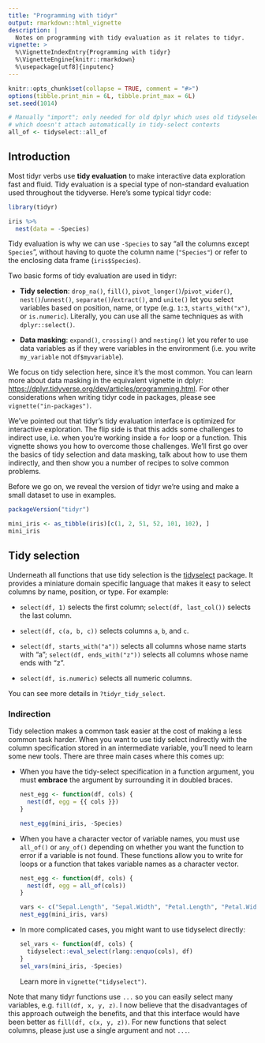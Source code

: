 ```yaml
---
title: "Programming with tidyr"
output: rmarkdown::html_vignette
description: |
  Notes on programming with tidy evaluation as it relates to tidyr.
vignette: >
  %\VignetteIndexEntry{Programming with tidyr}
  %\VignetteEngine{knitr::rmarkdown}
  %\usepackage[utf8]{inputenc}
---
```


```r
knitr::opts_chunk$set(collapse = TRUE, comment = "#>")
options(tibble.print_min = 6L, tibble.print_max = 6L)
set.seed(1014)

# Manually "import"; only needed for old dplyr which uses old tidyselect
# which doesn't attach automatically in tidy-select contexts
all_of <- tidyselect::all_of
```

## Introduction

Most tidyr verbs use **tidy evaluation** to make interactive data exploration fast and fluid. Tidy evaluation is a special type of non-standard evaluation used throughout the tidyverse. Here's some typical tidyr code:

```r
library(tidyr)

iris %>%
  nest(data = -Species)
```

Tidy evaluation is why we can use `-Species` to say "all the columns except `Species`", without having to quote the column name (`"Species"`) or refer to the enclosing data frame (`iris$Species`).

Two basic forms of tidy evaluation are used in tidyr:

* **Tidy selection**: `drop_na()`, `fill()`, `pivot_longer()`/`pivot_wider()`,
  `nest()`/`unnest()`, `separate()`/`extract()`, and `unite()` let you select
  variables based on position, name, or type (e.g. `1:3`, `starts_with("x")`, or `is.numeric`). Literally, you can use all the same techniques as with
  `dplyr::select()`.

* **Data masking**: `expand()`, `crossing()` and `nesting()` let you refer to
  use data variables as if they were variables in the environment (i.e. you 
  write `my_variable` not `df$myvariable`). 
  
We focus on tidy selection here, since it's the most common. You can learn more about data masking in the equivalent vignette in dplyr: <https://dplyr.tidyverse.org/dev/articles/programming.html>. For other considerations when writing tidyr code in packages, please see `vignette("in-packages")`.

We've pointed out that tidyr's tidy evaluation interface is optimized for interactive exploration. The flip side is that this adds some challenges to indirect use, i.e. when you're working inside a `for` loop or a function. This vignette shows you how to overcome those challenges. We'll first go over the basics of tidy selection and data masking, talk about how to use them indirectly, and then show you a number of recipes to solve common problems.

Before we go on, we reveal the version of tidyr we're using and make a small dataset to use in examples.

```r
packageVersion("tidyr")

mini_iris <- as_tibble(iris)[c(1, 2, 51, 52, 101, 102), ]
mini_iris
```

## Tidy selection

Underneath all functions that use tidy selection is the [tidyselect](http://tidyselect.r-lib.org/) package. It provides a miniature domain specific language that makes it easy to select columns by name, position, or type. For example:

* `select(df, 1)` selects the first column; 
  `select(df, last_col())` selects the last column.
  
* `select(df, c(a, b, c))` selects columns `a`, `b`, and `c`.

* `select(df, starts_with("a"))` selects all columns whose name starts with "a";
  `select(df, ends_with("z"))` selects all columns whose name ends with "z".
  
* `select(df, is.numeric)` selects all numeric columns.

You can see more details in `?tidyr_tidy_select`.

### Indirection

Tidy selection makes a common task easier at the cost of making a less common task harder. When you want to use tidy select indirectly with the column specification stored in an intermediate variable, you'll need to learn some new tools. There are three main cases where this comes up:

*   When you have the tidy-select specification in a function argument, you 
    must **embrace** the argument by surrounding it in doubled braces.

    ```r
    nest_egg <- function(df, cols) {
      nest(df, egg = {{ cols }})
    }
    
    nest_egg(mini_iris, -Species)
    ```

*   When you have a character vector of variable names, you must use `all_of()` 
    or `any_of()` depending on whether you want the function to error if a 
    variable is not found. These functions allow you to write for loops or a
    function that takes variable names as a character vector.
    
    ```r
    nest_egg <- function(df, cols) {
      nest(df, egg = all_of(cols))
    }
    
    vars <- c("Sepal.Length", "Sepal.Width", "Petal.Length", "Petal.Width")
    nest_egg(mini_iris, vars)
    ```

*   In more complicated cases, you might want to use tidyselect directly:

    ```r
    sel_vars <- function(df, cols) {
      tidyselect::eval_select(rlang::enquo(cols), df)
    }
    sel_vars(mini_iris, -Species)
    ```
    
    Learn more in `vignette("tidyselect")`.
    
Note that many tidyr functions use `...` so you can easily select many variables, e.g. `fill(df, x, y, z)`. I now believe that the disadvantages of this approach outweigh the benefits, and that this interface would have been better as `fill(df, c(x, y, z))`. For new functions that select columns, please just use a single argument and not `...`.
